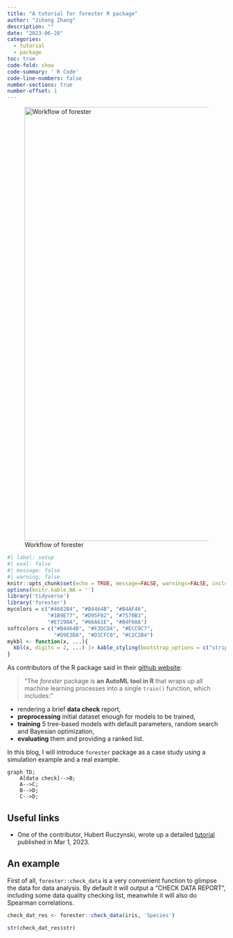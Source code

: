 ```yaml
---
title: "A tutorial for forester R package"
author: "Jihong Zhang"
description: ""
date: "2023-06-28"
categories: 
  - tutorial
  - package
toc: true
code-fold: show
code-summary: ' R Code'
code-line-numbers: false
number-sections: true
number-offset: 1
---
```


![Workflow of forester](intro.png){fig-align="center" width="1000"}

```r
#| label: setup
#| eval: false
#| message: false
#| warning: false
knitr::opts_chunk$set(echo = TRUE, message=FALSE, warnings=FALSE, include = FALSE)
options(knitr.kable.NA = '')
library('tidyverse')
library('forester')
mycolors = c("#4682B4", "#B4464B", "#B4AF46", 
             "#1B9E77", "#D95F02", "#7570B3",
             "#E7298A", "#66A61E", "#B4F60A")
softcolors = c("#B4464B", "#F3DCD4", "#ECC9C7", 
               "#D9E3DA", "#D1CFC0", "#C2C2B4")
mykbl <- function(x, ...){
  kbl(x, digits = 2, ...) |> kable_styling(bootstrap_options = c("striped", "condensed")) 
}
```



As contributors of the R package said in their [github website](https://github.com/ModelOriented/forester):

> "The *forester* package is **an AutoML tool in R** that wraps up all machine learning processes into a single `train()` function, which includes:"

-   rendering a brief **data check** report,
-   **preprocessing** initial dataset enough for models to be trained,
-   **training** 5 tree-based models with default parameters, random search and Bayesian optimization,
-   **evaluating** them and providing a ranked list.

In this blog, I will introduce `forester` package as a case study using a simulation example and a real example.

```mermaid
graph TD;
    A[data check]-->B;
    A-->C;
    B-->D;
    C-->D;
```

## Useful links

-   One of the contributor, Hubert Ruczynski, wrote up a detailed [tutorial](https://medium.com/responsibleml/forester-predicting-house-prices-use-case-b537253b6142) published in Mar 1, 2023.

## An example

First of all, `forester::check_data` is a very convenient function to glimpse the data for data analysis. By default it will output a "CHECK DATA REPORT", including some data quality checking list, meanwhile it will also do Spearman correlations.

```r
check_dat_res <- forester::check_data(iris, 'Species')
```

```r
str(check_dat_res$str)
```
